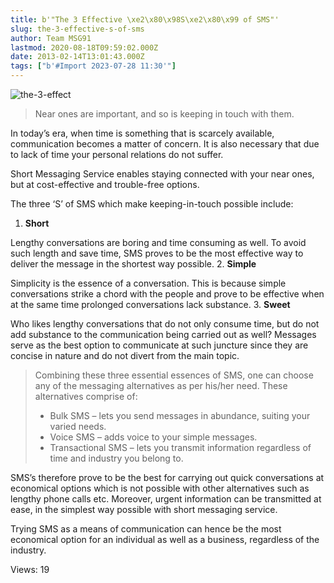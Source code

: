 ```yaml
---
title: b'"The 3 Effective \xe2\x80\x98S\xe2\x80\x99 of SMS"'
slug: the-3-effective-s-of-sms
author: Team MSG91
lastmod: 2020-08-18T09:59:02.000Z
date: 2013-02-14T13:01:43.000Z
tags: ["b'#Import 2023-07-28 11:30'"]
---
```


![the-3-effect](https://images-msg91.s3.ap-south-1.amazonaws.com/content/images/wordpress/2013/02/the-3-effect.jpg)



> Near ones are important, and so is keeping in touch with them.
> 
> 


In today’s era, when time is something that is scarcely available, communication becomes a matter of concern. It is also necessary that due to lack of time your personal relations do not suffer.


Short Messaging Service enables staying connected with your near ones, but at cost-effective and trouble-free options.


The three ‘S’ of SMS which make keeping-in-touch possible include:


1. **Short**  

Lengthy conversations are boring and time consuming as well. To avoid such length and save time, SMS proves to be the most effective way to deliver the message in the shortest way possible.
2. **Simple**  

Simplicity is the essence of a conversation. This is because simple conversations strike a chord with the people and prove to be effective when at the same time prolonged conversations lack substance.
3. **Sweet**  

Who likes lengthy conversations that do not only consume time, but do not add substance to the communication being carried out as well? Messages serve as the best option to communicate at such juncture since they are concise in nature and do not divert from the main topic.



> 
> Combining these three essential essences of SMS, one can choose any of the messaging alternatives as per his/her need. These alternatives comprise of:
> 
> 
> * Bulk SMS – lets you send messages in abundance, suiting your varied needs.
> * Voice SMS – adds voice to your simple messages.
> * Transactional SMS – lets you transmit information regardless of time and industry you belong to.
> 
> 
> 


SMS’s therefore prove to be the best for carrying out quick conversations at economical options which is not possible with other alternatives such as lengthy phone calls etc. Moreover, urgent information can be transmitted at ease, in the simplest way possible with short messaging service.


Trying SMS as a means of communication can hence be the most economical option for an individual as well as a business, regardless of the industry.


 Views: 19


